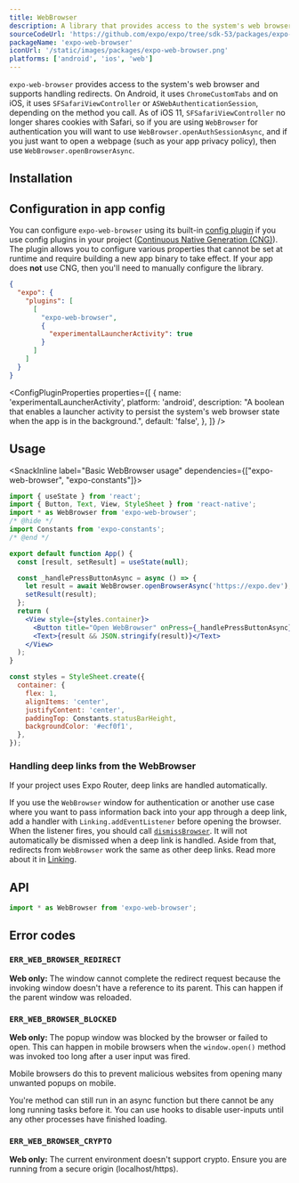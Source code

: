 ```yaml
---
title: WebBrowser
description: A library that provides access to the system's web browser and supports handling redirects.
sourceCodeUrl: 'https://github.com/expo/expo/tree/sdk-53/packages/expo-web-browser'
packageName: 'expo-web-browser'
iconUrl: '/static/images/packages/expo-web-browser.png'
platforms: ['android', 'ios', 'web']
---
```



`expo-web-browser` provides access to the system's web browser and supports handling redirects. On Android, it uses `ChromeCustomTabs` and on iOS, it uses `SFSafariViewController` or `ASWebAuthenticationSession`, depending on the method you call. As of iOS 11, `SFSafariViewController` no longer shares cookies with Safari, so if you are using `WebBrowser` for authentication you will want to use `WebBrowser.openAuthSessionAsync`, and if you just want to open a webpage (such as your app privacy policy), then use `WebBrowser.openBrowserAsync`.

## Installation

<APIInstallSection />

## Configuration in app config

You can configure `expo-web-browser` using its built-in [config plugin](/config-plugins/introduction/) if you use config plugins in your project ([Continuous Native Generation (CNG)](/workflow/continuous-native-generation/)). The plugin allows you to configure various properties that cannot be set at runtime and require building a new app binary to take effect. If your app does **not** use CNG, then you'll need to manually configure the library.

<ConfigPluginExample>

```json app.json
{
  "expo": {
    "plugins": [
      [
        "expo-web-browser",
        {
          "experimentalLauncherActivity": true
        }
      ]
    ]
  }
}
```

</ConfigPluginExample>

<ConfigPluginProperties
  properties={[
    {
      name: 'experimentalLauncherActivity',
      platform: 'android',
      description:
        "A boolean that enables a launcher activity to persist the system's web browser state when the app is in the background.",
      default: 'false',
    },
  ]}
/>

## Usage

<SnackInline label="Basic WebBrowser usage" dependencies={["expo-web-browser", "expo-constants"]}>

```jsx
import { useState } from 'react';
import { Button, Text, View, StyleSheet } from 'react-native';
import * as WebBrowser from 'expo-web-browser';
/* @hide */
import Constants from 'expo-constants';
/* @end */

export default function App() {
  const [result, setResult] = useState(null);

  const _handlePressButtonAsync = async () => {
    let result = await WebBrowser.openBrowserAsync('https://expo.dev');
    setResult(result);
  };
  return (
    <View style={styles.container}>
      <Button title="Open WebBrowser" onPress={_handlePressButtonAsync} />
      <Text>{result && JSON.stringify(result)}</Text>
    </View>
  );
}

const styles = StyleSheet.create({
  container: {
    flex: 1,
    alignItems: 'center',
    justifyContent: 'center',
    paddingTop: Constants.statusBarHeight,
    backgroundColor: '#ecf0f1',
  },
});
```

</SnackInline>

### Handling deep links from the WebBrowser

<Tabs>

<Tab label="With Expo Router">

If your project uses Expo Router, deep links are handled automatically.

</Tab>

<Tab label="Without Expo Router">

If you use the `WebBrowser` window for authentication or another use case where you want to pass information back into your app through a deep link, add a handler with `Linking.addEventListener` before opening the browser. When the listener fires, you should call [`dismissBrowser`](#webbrowserdismissbrowser). It will not automatically be dismissed when a deep link is handled. Aside from that, redirects from `WebBrowser` work the same as other deep links. Read more about it in [Linking](/linking/into-your-app/#handle-urls).

</Tab>

</Tabs>

## API

```js
import * as WebBrowser from 'expo-web-browser';
```

<APISection packageName="expo-web-browser" apiName="WebBrowser" />

## Error codes

### `ERR_WEB_BROWSER_REDIRECT`

**Web only:** The window cannot complete the redirect request because the invoking window doesn't have a reference to its parent. This can happen if the parent window was reloaded.

### `ERR_WEB_BROWSER_BLOCKED`

**Web only:** The popup window was blocked by the browser or failed to open. This can happen in mobile browsers when the `window.open()` method was invoked too long after a user input was fired.

Mobile browsers do this to prevent malicious websites from opening many unwanted popups on mobile.

You're method can still run in an async function but there cannot be any long running tasks before it. You can use hooks to disable user-inputs until any other processes have finished loading.

### `ERR_WEB_BROWSER_CRYPTO`

**Web only:** The current environment doesn't support crypto. Ensure you are running from a secure origin (localhost/https).
